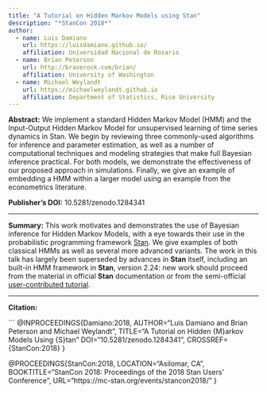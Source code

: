 ```yaml
---
title: "A Tutorial on Hidden Markov Models using Stan"
description: "*StanCon 2018*"
author:
  - name: Luis Damiano
    url: https://luisdamiano.github.io/
    affiliation: Universidad Nacional de Rosario
  - name: Brian Peterson
    url: http://braverock.com/brian/
    affiliation: University of Washington
  - name: Michael Weylandt
    url: https://michaelweylandt.github.io
    affiliation: Department of Statistics, Rice University
---
```


**Abstract:** We implement a standard Hidden Markov Model (HMM) and the Input-Output Hidden Markov Model for unsupervised learning of time series dynamics in Stan. We begin by reviewing three commonly-used algorithms for inference and parameter estimation, as well as a number of computational techniques and modeling strategies that make full Bayesian inference practical. For both models, we demonstrate the effectiveness of our proposed approach in simulations. Finally, we give an example of embedding a HMM within a larger model using an example from the econometrics literature.

**Publisher's DOI:** 10.5281/zenodo.1284341

<hr>

**Summary:** This work motivates and demonstrates the use of Bayesian inference for Hidden Markov Models, with a eye towards their use in the probabilistic programming framework [Stan](https://mc-stan.org/). We give examples of both classical HMMs as well as several more advanced variants. The work in this talk has largely been superseded by advances in **Stan** itself, including an built-in HMM framework in **Stan**, version 2.24: new work should proceed from the material in official **Stan** documentation or from the semi-official [user-contributed tutorial](https://github.com/stan-dev/example-models/blob/71e3dee590632e615b17b935652c68b69df6df6f/knitr/hmm-example/hmm-example.Rmd).

<hr>

**Citation:**

```
@INPROCEEDINGS{Damiano:2018, 
  AUTHOR="Luis Damiano and Brian Peterson and Michael Weylandt",
  TITLE="A Tutorial on Hidden {M}arkov Models Using {S}tan"
  DOI="10.5281/zenodo.1284341",
  CROSSREF={StanCon:2018}
}

@PROCEEDINGS{StanCon:2018,
  LOCATION="Asilomar, CA",
  BOOKTITLE="StanCon 2018: Proceedings of the 2018 Stan Users' Conference", 
  URL="https://mc-stan.org/events/stancon2018/"
}
